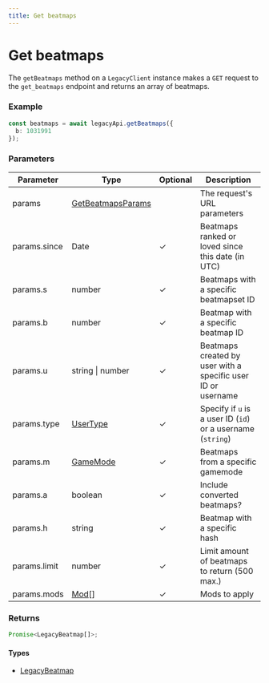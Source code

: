 ```yaml
---
title: Get beatmaps
---
```


# Get beatmaps

The `getBeatmaps` method on a `LegacyClient` instance makes a `GET` request to the `get_beatmaps` endpoint and returns an array of beatmaps.

### Example

```ts
const beatmaps = await legacyApi.getBeatmaps({
  b: 1031991
});
```

### Parameters

| Parameter    | Type                                                 | Optional | Description                                                  |
| ------------ | ---------------------------------------------------- | -------- | ------------------------------------------------------------ |
| params       | [GetBeatmapsParams](/references/get-beatmaps-params) |          | The request's URL parameters                                 |
| params.since | Date                                                 | ✓        | Beatmaps ranked or loved since this date (in UTC)            |
| params.s     | number                                               | ✓        | Beatmaps with a specific beatmapset ID                       |
| params.b     | number                                               | ✓        | Beatmap with a specific beatmap ID                           |
| params.u     | string \| number                                     | ✓        | Beatmaps created by user with a specific user ID or username |
| params.type  | [UserType](/references/user-type)                    | ✓        | Specify if `u` is a user ID (`id`) or a username (`string`)  |
| params.m     | [GameMode](/references/game-mode)                    | ✓        | Beatmaps from a specific gamemode                            |
| params.a     | boolean                                              | ✓        | Include converted beatmaps?                                  |
| params.h     | string                                               | ✓        | Beatmap with a specific hash                                 |
| params.limit | number                                               | ✓        | Limit amount of beatmaps to return (500 max.)                |
| params.mods  | [Mod](/references/mod)[]                             | ✓        | Mods to apply                                                |

### Returns

```ts
Promise<LegacyBeatmap[]>;
```

#### Types

- [LegacyBeatmap](/references/legacy-beatmap)
